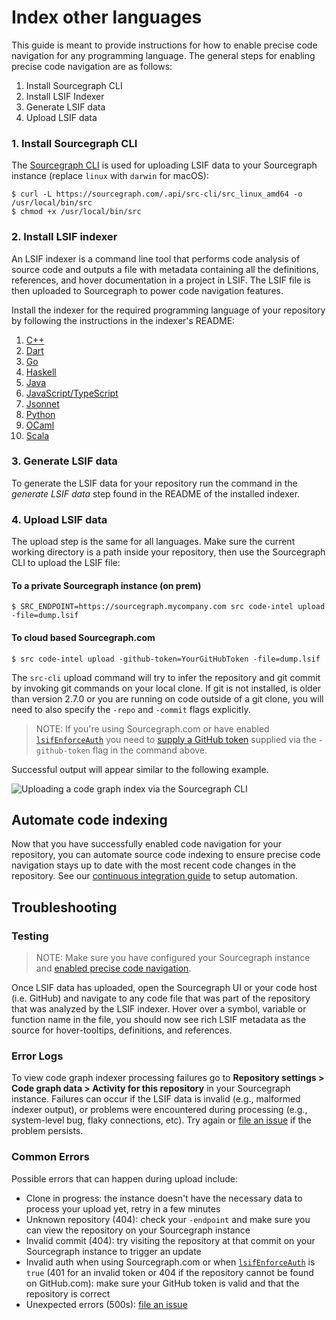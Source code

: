 # Index other languages

This guide is meant to provide instructions for how to enable precise code navigation for any programming language.
The general steps for enabling precise code navigation are as follows:

1. Install Sourcegraph CLI
2. Install LSIF Indexer
3. Generate LSIF data
4. Upload LSIF data

### 1. Install Sourcegraph CLI

The [Sourcegraph CLI](/cli/) is used for uploading LSIF data to your Sourcegraph instance (replace `linux` with `darwin` for macOS):

```
$ curl -L https://sourcegraph.com/.api/src-cli/src_linux_amd64 -o /usr/local/bin/src
$ chmod +x /usr/local/bin/src
```

### 2. Install LSIF indexer

An LSIF indexer is a command line tool that performs code analysis of source code and outputs a file with metadata containing all the definitions, references, and hover documentation in a project in LSIF. The LSIF file is then uploaded to Sourcegraph to power code navigation features.

Install the indexer for the required programming language of your repository by following the instructions in the indexer's README:

  1. [C++](https://github.com/sourcegraph/lsif-cpp)
  1. [Dart](https://github.com/sourcegraph/lsif-dart)
  1. [Go](https://github.com/sourcegraph/lsif-go)
  1. [Haskell](https://github.com/mpickering/hie-lsif)
  1. [Java](https://github.com/sourcegraph/scip-java)
  1. [JavaScript/TypeScript](https://github.com/sourcegraph/scip-typescript)
  1. [Jsonnet](https://github.com/sourcegraph/lsif-jsonnet)
  1. [Python](https://github.com/sourcegraph/scip-python)
  1. [OCaml](https://github.com/rvantonder/lsif-ocaml)
  1. [Scala](https://github.com/sourcegraph/lsif-semanticdb)

### 3. Generate LSIF data

To generate the LSIF data for your repository run the command in the _generate LSIF data_ step found in the README of the installed indexer.

### 4. Upload LSIF data

The upload step is the same for all languages. Make sure the current working directory is a path inside your repository, then use the Sourcegraph CLI to upload the LSIF file:

#### To a private Sourcegraph instance (on prem)

```
$ SRC_ENDPOINT=https://sourcegraph.mycompany.com src code-intel upload -file=dump.lsif
```

#### To cloud based Sourcegraph.com

```
$ src code-intel upload -github-token=YourGitHubToken -file=dump.lsif
```

The `src-cli` upload command will try to infer the repository and git commit by invoking git commands on your local clone. If git is not installed, is older than version 2.7.0 or you are running on code outside of a git clone, you will need to also specify the `-repo` and `-commit` flags explicitly.

> NOTE: If you're using Sourcegraph.com or have enabled [`lsifEnforceAuth`](https://docs.sourcegraph.com/admin/config/site_config#lsifEnforceAuth) you need to [supply a GitHub token](#proving-ownership-of-a-github-repository) supplied via the `-github-token` flag in the command above.

Successful output will appear similar to the following example.

<img src="https://storage.googleapis.com/sourcegraph-assets/docs/images/code-intelligence/sg-3.34/uploads/src-lsif-upload.gif" class="screenshot terminal-screenshot" alt="Uploading a code graph index via the Sourcegraph CLI" />

## Automate code indexing

Now that you have successfully enabled code navigation for your repository, you can automate source code indexing to ensure precise code navigation stays up to date with the most recent code changes in the repository. See our [continuous integration guide](/code_navigation/how-to/adding_lsif_to_workflows) to setup automation.

## Troubleshooting

### Testing

> NOTE: Make sure you have configured your Sourcegraph instance and [enabled precise code navigation](/code_navigation/explanations/precise_code_navigation#enabling-lsif-on-your-sourcegraph-instance).

Once LSIF data has uploaded, open the Sourcegraph UI or your code host (i.e. GitHub) and navigate to any code file that was part of the repository that was analyzed by the LSIF indexer. Hover over a symbol, variable or function name in the file, you should now see rich LSIF metadata as the source for hover-tooltips, definitions, and references.

### Error Logs

To view code graph indexer processing failures go to **Repository settings > Code graph data > Activity for this repository** in your Sourcegraph instance. Failures can occur if the LSIF data is invalid (e.g., malformed indexer output), or problems were encountered during processing (e.g., system-level bug, flaky connections, etc). Try again or [file an issue](https://github.com/sourcegraph/sourcegraph/issues/new) if the problem persists.

### Common Errors

Possible errors that can happen during upload include:

- Clone in progress: the instance doesn't have the necessary data to process your upload yet, retry in a few minutes
- Unknown repository (404): check your `-endpoint` and make sure you can view the repository on your Sourcegraph instance
- Invalid commit (404): try visiting the repository at that commit on your Sourcegraph instance to trigger an update
- Invalid auth when using Sourcegraph.com or when [`lsifEnforceAuth`](https://docs.sourcegraph.com/admin/config/site_config#lsifEnforceAuth) is `true` (401 for an invalid token or 404 if the repository cannot be found on GitHub.com): make sure your GitHub token is valid and that the repository is correct
- Unexpected errors (500s): [file an issue](https://github.com/sourcegraph/sourcegraph/issues/new)
